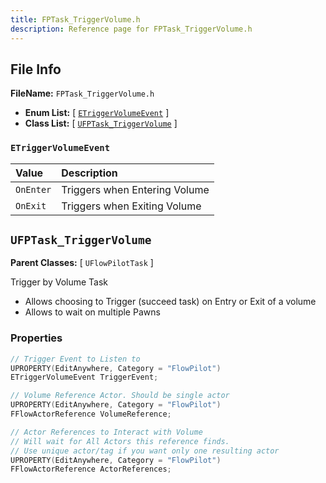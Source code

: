 ```yaml
---
title: FPTask_TriggerVolume.h
description: Reference page for FPTask_TriggerVolume.h
---
```


## File Info

__FileName:__ `FPTask_TriggerVolume.h`
- __Enum List:__ 
[ [`ETriggerVolumeEvent`](#etriggervolumeevent) ]
- __Class List:__ 
[ [`UFPTask_TriggerVolume`](#ufptask_triggervolume) ]


### `ETriggerVolumeEvent` 


| Value | Description | 
| :-- | :-- | 
| `OnEnter` | Triggers when Entering Volume | 
| `OnExit` | Triggers when Exiting Volume | 



## `UFPTask_TriggerVolume` 


__Parent Classes:__
[ `UFlowPilotTask` ]

 
Trigger by Volume Task 
- Allows choosing to Trigger (succeed task) on Entry or Exit of a volume 
- Allows to wait on multiple Pawns 

### Properties

```cpp
// Trigger Event to Listen to 
UPROPERTY(EditAnywhere, Category = "FlowPilot")
ETriggerVolumeEvent TriggerEvent;

// Volume Reference Actor. Should be single actor 
UPROPERTY(EditAnywhere, Category = "FlowPilot")
FFlowActorReference VolumeReference;

// Actor References to Interact with Volume 
// Will wait for All Actors this reference finds. 
// Use unique actor/tag if you want only one resulting actor 
UPROPERTY(EditAnywhere, Category = "FlowPilot")
FFlowActorReference ActorReferences;

```
